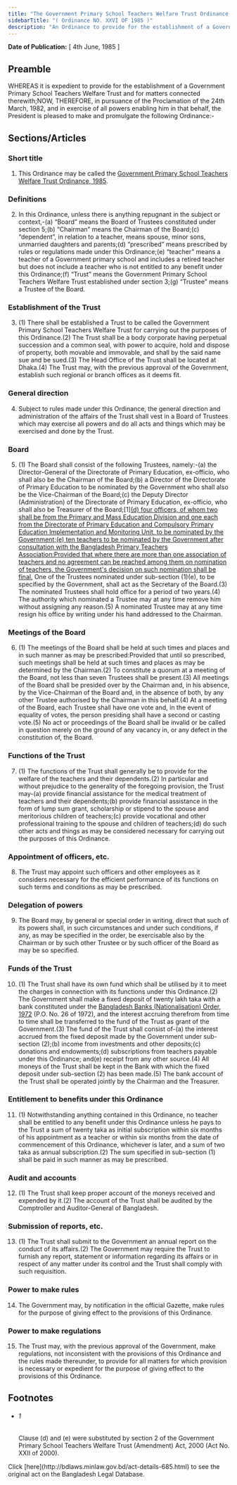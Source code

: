 ```yaml
---
title: "The Government Primary School Teachers Welfare Trust Ordinance, 1985"
sidebarTitle: "( Ordinance NO. XXVI OF 1985 )"
description: "An Ordinance to provide for the establishment of a Government Primary School Teachers Welfare Trust."
---
```


**Date of Publication:** [ 4th June, 1985 ]

## Preamble

WHEREAS it is expedient to provide for the establishment of a Government Primary School Teachers Welfare Trust and for matters connected therewith;NOW, THEREFORE, in pursuance of the Proclamation of the 24th March, 1982, and in exercise of all powers enabling him in that behalf, the President is pleased to make and promulgate the following Ordinance:-

## Sections/Articles

### Short title

1. This Ordinance may be called the [Government Primary School Teachers Welfare Trust Ordinance, 1985](/act-685.html "Government Primary School Teachers Welfare Trust Ordinance, 1985").

### Definitions

2. In this Ordinance, unless there is anything repugnant in the subject or context,-(a) “Board” means the Board of Trustees constituted under section 5;(b) “Chairman” means the Chairman of the Board;(c) “dependent”, in relation to a teacher, means spouse, minor sons, unmarried daughters and parents;(d) “prescribed” means prescribed by rules or regulations made under this Ordinance;(e) “teacher” means a teacher of a Government primary school and includes a retired teacher but does not include a teacher who is not entitled to any benefit under this Ordinance;(f) “Trust” means the Government Primary School Teachers Welfare Trust established under section 3;(g) “Trustee” means a Trustee of the Board.

### Establishment of the Trust

3. (1) There shall be established a Trust to be called the Government Primary School Teachers Welfare Trust for carrying out the purposes of this Ordinance.(2) The Trust shall be a body corporate having perpetual succession and a common seal, with power to acquire, hold and dispose of property, both movable and immovable, and shall by the said name sue and be sued.(3) The Head Office of the Trust shall be located at Dhaka.(4) The Trust may, with the previous approval of the Government, establish such regional or branch offices as it deems fit.

### General direction

4. Subject to rules made under this Ordinance, the general direction and administration of the affairs of the Trust shall vest in a Board of Trustees which may exercise all powers and do all acts and things which may be exercised and done by the Trust.

### Board

5. (1) The Board shall consist of the following Trustees, namely:-(a) the Director-General of the Directorate of Primary Education, ex-officio, who shall also be the Chairman of the Board;(b) a Director of the Directorate of Primary Education to be nominated by the Government who shall also be the Vice-Chairman of the Board;(c) the Deputy Director (Administration) of the Directorate of Primary Education, ex-officio, who shall also be Treasurer of the Board;[1][(d) four officers, of whom two shall be from the Primary and Mass Education Division and one each from the Directorate of Primary Education and Compulsory Primary Education Implementation and Monitoring Unit, to be nominated by the Government;(e) ten teachers to be nominated by the Government after consultation with the Bangladesh Primary Teachers Association:Provided that where there are more than one association of teachers and no agreement can be reached among them on nomination of teachers, the Government's decision on such nomination shall be final.](2) One of the Trustees nominated under sub-section (1)(e), to be specified by the Government, shall act as the Secretary of the Board.(3) The nominated Trustees shall hold office for a period of two years.(4) The authority which nominated a Trustee may at any time remove him without assigning any reason.(5) A nominated Trustee may at any time resign his office by writing under his hand addressed to the Chairman.

### Meetings of the Board

6. (1) The meetings of the Board shall be held at such times and places and in such manner as may be prescribed:Provided that until so prescribed, such meetings shall be held at such times and places as may be determined by the Chairman.(2) To constitute a quorum at a meeting of the Board, not less than seven Trustees shall be present.(3) All meetings of the Board shall be presided over by the Chairman and, in his absence, by the Vice-Chairman of the Board and, in the absence of both, by any other Trustee authorised by the Chairman in this behalf.(4) At a meeting of the Board, each Trustee shall have one vote and, in the event of equality of votes, the person presiding shall have a second or casting vote.(5) No act or proceedings of the Board shall be invalid or be called in question merely on the ground of any vacancy in, or any defect in the constitution of, the Board.

### Functions of the Trust

7. (1) The functions of the Trust shall generally be to provide for the welfare of the teachers and their dependents.(2) In particular and without prejudice to the generality of the foregoing provision, the Trust may-(a) provide financial assistance for the medical treatment of teachers and their dependents;(b) provide financial assistance in the form of lump sum grant, scholarship or stipend to the spouse and meritorious children of teachers;(c) provide vocational and other professional training to the spouse and children of teachers;(d) do such other acts and things as may be considered necessary for carrying out the purposes of this Ordinance.

### Appointment of officers, etc.

8. The Trust may appoint such officers and other employees as it considers necessary for the efficient performance of its functions on such terms and conditions as may be prescribed.

### Delegation of powers

9. The Board may, by general or special order in writing, direct that such of its powers shall, in such circumstances and under such conditions, if any, as may be specified in the order, be exercisable also by the Chairman or by such other Trustee or by such officer of the Board as may be so specified.

### Funds of the Trust

10. (1) The Trust shall have its own fund which shall be utilised by it to meet the charges in connection with its functions under this Ordinance.(2) The Government shall make a fixed deposit of twenty lakh taka with a bank constituted under the [Bangladesh Banks (Nationalisation) Order, 1972](/act-377.html "Bangladesh Banks (Nationalisation) Order, 1972 ") (P.O. No. 26 of 1972), and the interest accruing therefrom from time to time shall be transferred to the fund of the Trust as grant of the Government.(3) The fund of the Trust shall consist of-(a) the interest accrued from the fixed deposit made by the Government under sub-section (2);(b) income from investments and other deposits;(c) donations and endowments;(d) subscriptions from teachers payable under this Ordinance; and(e) receipt from any other source.(4) All moneys of the Trust shall be kept in the Bank with which the fixed deposit under sub-section (2) has been made.(5) The bank account of the Trust shall be operated jointly by the Chairman and the Treasurer.

### Entitlement to benefits under this Ordinance

11. (1) Notwithstanding anything contained in this Ordinance, no teacher shall be entitled to any benefit under this Ordinance unless he pays to the Trust a sum of twenty taka as initial subscription within six months of his appointment as a teacher or within six months from the date of commencement of this Ordinance, whichever is later, and a sum of two taka as annual subscription.(2) The sum specified in sub-section (1) shall be paid in such manner as may be prescribed.

### Audit and accounts

12. (1) The Trust shall keep proper account of the moneys received and expended by it.(2) The account of the Trust shall be audited by the Comptroller and Auditor-General of Bangladesh.

### Submission of reports, etc.

13. (1) The Trust shall submit to the Government an annual report on the conduct of its affairs.(2) The Government may require the Trust to furnish any report, statement or information regarding its affairs or in respect of any matter under its control and the Trust shall comply with such requisition.

### Power to make rules

14. The Government may, by notification in the official Gazette, make rules for the purpose of giving effect to the provisions of this Ordinance.

### Power to make regulations

15. The Trust may, with the previous approval of the Government, make regulations, not inconsistent with the provisions of this Ordinance and the rules made thereunder, to provide for all matters for which provision is necessary or expedient for the purpose of giving effect to the provisions of this Ordinance.

## Footnotes

- ###### 1

  Clause (d) and (e) were substituted by section 2 of the Government Primary School Teachers Welfare Trust (Amendment) Act, 2000 (Act No. XXII of 2000).

<Note>
  Click [here](http://bdlaws.minlaw.gov.bd/act-details-685.html) to see the original act on the Bangladesh Legal Database.
</Note>
